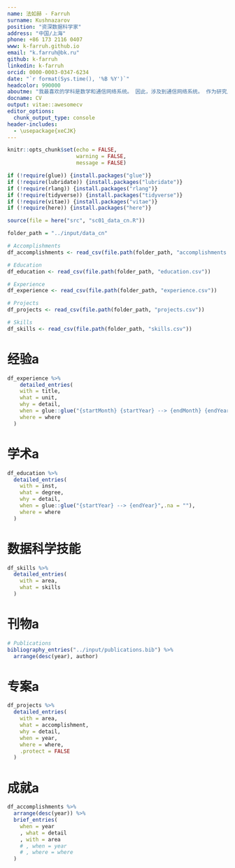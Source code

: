 ```yaml
---
name: 法如赫 - Farruh
surname: Kushnazarov
position: "资深数据科学家"
address: "中国/上海"
phone: +86 173 2116 0407
www: k-farruh.github.io
email: "k.farruh@bk.ru"
github: k-farruh
linkedin: k-farruh
orcid: 0000-0003-0347-6234
date: "`r format(Sys.time(), '%B %Y')`"
headcolor: 990000
aboutme: "我最喜欢的学科是数学和通信网络系统。 因此，涉及到通信网络系统。 作为研究人员，我不仅在理论方面进行了考虑，而且还与多家公司合作进行应用。 此外，每个结果都为在数据中心，智能城市和其他项目上的实施提供了。 在俄罗斯，尤其是圣彼得堡研究人员，我的论文在其他研究人员的数十次会议中经常被引用和讨论。 每年，我都会在国际会议上发表有关人工智能和通信网络领域的科学文章，包括IEEE，ACM等全球学术平台。"
docname: CV
output: vitae::awesomecv
editor_options:
  chunk_output_type: console
header-includes:
  - \usepackage{xeCJK}
---
```


```r

knitr::opts_chunk$set(echo = FALSE,
                      warning = FALSE,
                      message = FALSE)

if (!require(glue)) {install.packages("glue")}
if (!require(lubridate)) {install.packages("lubridate")}
if (!require(rlang)) {install.packages("rlang")}
if (!require(tidyverse)) {install.packages("tidyverse")}
if (!require(vitae)) {install.packages("vitae")}
if (!require(here)) {install.packages("here")}
```

```r

source(file = here("src", "sc01_data_cn.R"))

folder_path = "../input/data_cn"

# Accomplishments
df_accomplishments <- read_csv(file.path(folder_path, "accomplishments.csv"))

# Education
df_education <- read_csv(file.path(folder_path, "education.csv"))

# Experience
df_experience <- read_csv(file.path(folder_path, "experience.csv"))

# Projects
df_projects <- read_csv(file.path(folder_path, "projects.csv"))

# Skills
df_skills <- read_csv(file.path(folder_path, "skills.csv"))
```

# 经验a
```r
df_experience %>% 
    detailed_entries(
    with = title,
    what = unit,
    why = detail,
    when = glue::glue("{startMonth} {startYear} --> {endMonth} {endYear}",.na = ""),
    where = where
  )
```

# 学术a
```r
df_education %>%
  detailed_entries(
    with = inst,
    what = degree,
    why = detail,
    when = glue::glue("{startYear} --> {endYear}",.na = ""),
    where = where
  )
```

# 数据科学技能
```r
df_skills %>%
  detailed_entries(
    with = area,
    what = skills
  )
```

# 刊物a
```r

# Publications
bibliography_entries("../input/publications.bib") %>%
  arrange(desc(year), author)
```

# 专案a
```r

df_projects %>%
  detailed_entries(
    with = area,
    what = accomplishment,
    why = detail,
    when = year,
    where = where,
    .protect = FALSE
  )

```

# 成就a
```r
df_accomplishments %>%
  arrange(desc(year)) %>% 
  brief_entries(
    when = year
    , what = detail
    , with = area
    # , when = year
    # , where = where
  )
```
